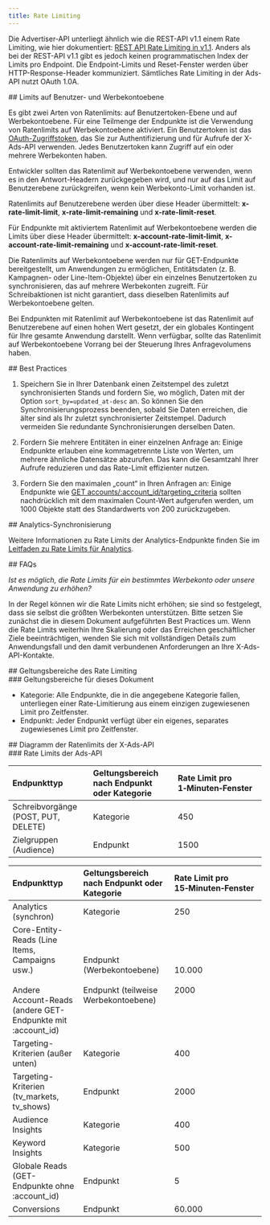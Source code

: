 ```yaml
---
title: Rate Limiting
---
```


Die Advertiser-API unterliegt ähnlich wie die REST-API v1.1 einem Rate Limiting, wie hier dokumentiert: [REST API Rate Limiting in v1.1](https://developer.x.com/content/developer-twitter/en/docs/basics/rate-limits). Anders als bei der REST-API v1.1 gibt es jedoch keinen programmatischen Index der Limits pro Endpoint. Die Endpoint-Limits und Reset-Fenster werden über HTTP-Response-Header kommuniziert. Sämtliches Rate Limiting in der Ads-API nutzt OAuth 1.0A.

<div id="user-level-and-ad-account-level-limits">
  ## Limits auf Benutzer- und Werbekontoebene
</div>

Es gibt zwei Arten von Ratenlimits: auf Benutzertoken-Ebene und auf Werbekontoebene. Für eine Teilmenge der Endpunkte ist die Verwendung von Ratenlimits auf Werbekontoebene aktiviert. Ein Benutzertoken ist das [OAuth-Zugriffstoken](/de/resources/fundamentals/authentication#obtaining-access-tokens-using-3-legged-oauth-flow), das Sie zur Authentifizierung und für Aufrufe der X-Ads-API verwenden. Jedes Benutzertoken kann Zugriff auf ein oder mehrere Werbekonten haben.

Entwickler sollten das Ratenlimit auf Werbekontoebene verwenden, wenn es in den Antwort-Headern zurückgegeben wird, und nur auf das Limit auf Benutzerebene zurückgreifen, wenn kein Werbekonto-Limit vorhanden ist.

Ratenlimits auf Benutzerebene werden über diese Header übermittelt: **x-rate-limit-limit**, **x-rate-limit-remaining** und **x-rate-limit-reset**.

Für Endpunkte mit aktiviertem Ratenlimit auf Werbekontoebene werden die Limits über diese Header übermittelt: **x-account-rate-limit-limit**, **x-account-rate-limit-remaining** und **x-account-rate-limit-reset**.

Die Ratenlimits auf Werbekontoebene werden nur für GET-Endpunkte bereitgestellt, um Anwendungen zu ermöglichen, Entitätsdaten (z. B. Kampagnen- oder Line-Item-Objekte) über ein einzelnes Benutzertoken zu synchronisieren, das auf mehrere Werbekonten zugreift. Für Schreibaktionen ist nicht garantiert, dass dieselben Ratenlimits auf Werbekontoebene gelten.

Bei Endpunkten mit Ratenlimit auf Werbekontoebene ist das Ratenlimit auf Benutzerebene auf einen hohen Wert gesetzt, der ein globales Kontingent für Ihre gesamte Anwendung darstellt. Wenn verfügbar, sollte das Ratenlimit auf Werbekontoebene Vorrang bei der Steuerung Ihres Anfragevolumens haben.

<div id="best-practices">
  ## Best Practices
</div>

1. Speichern Sie in Ihrer Datenbank einen Zeitstempel des zuletzt synchronisierten Stands und fordern Sie, wo möglich, Daten mit der Option `sort_by=updated_at-desc` an. So können Sie den Synchronisierungsprozess beenden, sobald Sie Daten erreichen, die älter sind als Ihr zuletzt synchronisierter Zeitstempel. Dadurch vermeiden Sie redundante Synchronisierungen derselben Daten.

2. Fordern Sie mehrere Entitäten in einer einzelnen Anfrage an: Einige Endpunkte erlauben eine kommagetrennte Liste von Werten, um mehrere ähnliche Datensätze abzurufen. Das kann die Gesamtzahl Ihrer Aufrufe reduzieren und das Rate-Limit effizienter nutzen.

3. Fordern Sie den maximalen „count“ in Ihren Anfragen an: Einige Endpunkte wie [GET accounts/:account\_id/targeting\_criteria](/de/x-ads-api/campaign-management#targeting-criteria) sollten nachdrücklich mit dem maximalen Count-Wert aufgerufen werden, um 1000 Objekte statt des Standardwerts von 200 zurückzugeben.

<div id="analytics-syncing">
  ## Analytics-Synchronisierung
</div>

Weitere Informationen zu Rate Limits der Analytics-Endpunkte finden Sie im [Leitfaden zu Rate Limits für Analytics](/de/x-ads-api/analytics#best-practices).

<div id="faqs">
  ## FAQs
</div>

_Ist es möglich, die Rate Limits für ein bestimmtes Werbekonto oder unsere Anwendung zu erhöhen?_

In der Regel können wir die Rate Limits nicht erhöhen; sie sind so festgelegt, dass sie selbst die größten Werbekonten unterstützen. Bitte setzen Sie zunächst die in diesem Dokument aufgeführten Best Practices um. Wenn die Rate Limits weiterhin Ihre Skalierung oder das Erreichen geschäftlicher Ziele beeinträchtigen, wenden Sie sich mit vollständigen Details zum Anwendungsfall und den damit verbundenen Anforderungen an Ihre X-Ads-API-Kontakte.

<div id="scopes-of-rate-limiting">
  ## Geltungsbereiche des Rate Limiting
</div>

<div id="scopes-for-this-doc">
  ### Geltungsbereiche für dieses Dokument
</div>

- Kategorie: Alle Endpunkte, die in die angegebene Kategorie fallen, unterliegen einer Rate-Limitierung aus einem einzigen zugewiesenen Limit pro Zeitfenster.
- Endpunkt: Jeder Endpunkt verfügt über ein eigenes, separates zugewiesenes Limit pro Zeitfenster.

<div id="ads-api-rate-limit-chart">
  ## Diagramm der Ratenlimits der X-Ads-API
</div>

<div id="ads-api-rate-limits">
  ### Rate Limits der Ads-API
</div>

| Endpunkttyp | Geltungsbereich nach Endpunkt oder Kategorie | Rate Limit pro 1‑Minuten‑Fenster |
| :--- | :--- | :--- |
| Schreibvorgänge (POST, PUT, DELETE) | Kategorie | 450 |
| Zielgruppen (Audience) | Endpunkt | 1500 |

| Endpunkttyp | Geltungsbereich nach Endpunkt oder Kategorie | Rate Limit pro 15‑Minuten‑Fenster |
| :--- | :--- | :--- |
| Analytics (synchron) | Kategorie | 250 |
| Core-Entity-Reads (Line Items, Campaigns usw.)<br /><br />Andere Account-Reads (andere GET-Endpunkte mit :account\_id) | Endpunkt (Werbekontoebene)<br /><br />Endpunkt (teilweise Werbekontoebene) | 10.000<br /><br />2000 |
| Targeting-Kriterien (außer unten) | Kategorie | 400 |
| Targeting-Kriterien (tv\_markets, tv\_shows) | Endpunkt | 2000 |
| Audience Insights | Kategorie | 400 |
| Keyword Insights | Kategorie | 500 |
| Globale Reads (GET-Endpunkte ohne :account\_id) | Endpunkt | 5 |
| Conversions | Endpunkt | 60.000 |